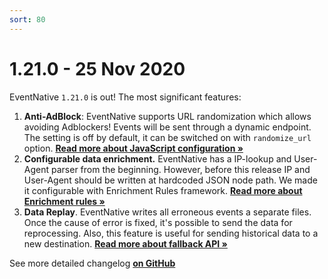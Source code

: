 ```yaml
---
sort: 80
---
```



# 1.21.0 - 25 Nov 2020

EventNative `1.21.0` is out! The most significant features:

1. **Anti-AdBlock**:  EventNative supports URL randomization which allows avoiding Adblockers! Events will be sent through a dynamic endpoint. The setting is off by default, it can be switched on with `randomize_url` option.  [**Read more about JavaScript configuration »**](/docs/sending-data/javascript-reference/initialization-parameters)
2. **Configurable data enrichment.** EventNative has a IP-lookup and User-Agent parser from the beginning. However, before this release IP and User-Agent should be written at hardcoded JSON node path. We made it configurable with Enrichment Rules framework. [**Read more about Enrichment rules »**](/docs/configuration/enrichment-rules)
3. **Data Replay**. EventNative writes all erroneous events a separate files. Once the cause of error is fixed, it's possible to send the data for reprocessing. Also, this feature is useful for sending historical data to a new destination. [**Read more about fallback API »**](/docs/other-features/admin-endpoints)

<Hint>
    See more detailed changelog <a href="https://github.com/jitsucom/eventnative/releases"><b>on GitHub</b></a>
</Hint>